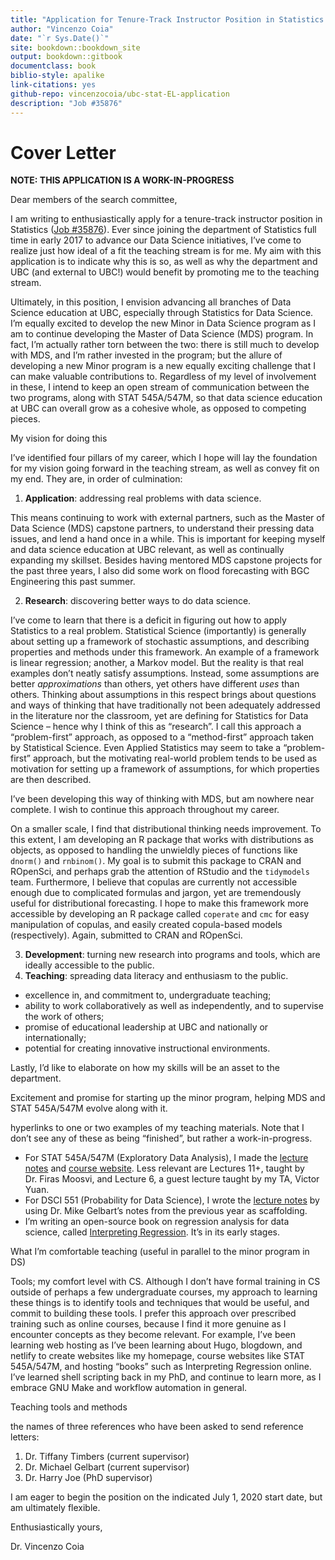 ```yaml
--- 
title: "Application for Tenure-Track Instructor Position in Statistics at UBC"
author: "Vincenzo Coia"
date: "`r Sys.Date()`"
site: bookdown::bookdown_site
output: bookdown::gitbook
documentclass: book
biblio-style: apalike
link-citations: yes
github-repo: vincenzocoia/ubc-stat-EL-application
description: "Job #35876"
---
```


# Cover Letter

**NOTE: THIS APPLICATION IS A WORK-IN-PROGRESS**

Dear members of the search committee,

I am writing to enthusiastically apply for a tenure-track instructor position in Statistics ([Job #35876](https://www.stat.ubc.ca/three-tenure-track-instructor-positions-statistics-35876)). Ever since joining the department of Statistics full time in early 2017 to advance our Data Science initiatives, I've come to realize just how ideal of a fit the teaching stream is for me. My aim with this application is to indicate why this is so, as well as why the department and UBC (and external to UBC!) would benefit by promoting me to the teaching stream.

Ultimately, in this position, I envision advancing all branches of Data Science education at UBC, especially through Statistics for Data Science. I'm equally excited to develop the new Minor in Data Science program as I am to continue developing the Master of Data Science (MDS) program. In fact, I'm actually rather torn between the two: there is still much to develop with MDS, and I'm rather invested in the program; but the allure of developing a new Minor program is a new equally exciting challenge that I can make valuable contributions to. Regardless of my level of involvement in these, I intend to keep an open stream of communication between the two programs, along with STAT 545A/547M, so that data science education at UBC can overall grow as a cohesive whole, as opposed to competing pieces. 

My vision for doing this 

I've identified four pillars of my career, which I hope will lay the foundation for my vision going forward in the teaching stream, as well as convey fit on my end. They are, in order of culmination:

1. __Application__: addressing real problems with data science.

This means continuing to work with external partners, such as the Master of Data Science (MDS) capstone partners, to understand their pressing data issues, and lend a hand once in a while. This is important for keeping myself and data science education at UBC relevant, as well as continually expanding my skillset. Besides having mentored MDS capstone projects for the past three years, I also did some work on flood forecasting with BGC Engineering this past summer. 

2. __Research__: discovering better ways to do data science.

I've come to learn that there is a deficit in figuring out how to apply Statistics to a real problem. Statistical Science (importantly) is generally about setting up a framework of stochastic assumptions, and describing properties and methods under this framework. An example of a framework is linear regression; another, a Markov model. But the reality is that real examples don't neatly satisfy assumptions. Instead, some assumptions are better _approximations_ than others, yet others have different _uses_ than others. Thinking about assumptions in this respect brings about questions and ways of thinking that have traditionally not been adequately addressed in the literature nor the classroom, yet are defining for Statistics for Data Science -- hence why I think of this as "research". I call this approach a "problem-first" approach, as opposed to a "method-first" approach taken by Statistical Science. Even Applied Statistics may seem to take a "problem-first" approach, but the motivating real-world problem tends to be used as motivation for setting up a framework of assumptions, for which properties are then described.

I've been developing this way of thinking with MDS, but am nowhere near complete. I wish to continue this approach throughout my career.

On a smaller scale, I find that distributional thinking needs improvement. To this extent, I am developing an R package that works with distributions as objects, as opposed to handling the unwieldly pieces of functions like `dnorm()` and `rnbinom()`. My goal is to submit this package to CRAN and ROpenSci, and perhaps grab the attention of RStudio and the `tidymodels` team. Furthermore, I believe that copulas are currently not accessible enough due to complicated formulas and jargon, yet are tremendously useful for distributional forecasting. I hope to make this framework more accessible by developing an R package called `coperate` and `cmc` for easy manipulation of copulas, and easily created copula-based models (respectively). Again, submitted to CRAN and ROpenSci. 

3. __Development__: turning new research into programs and tools, which are ideally accessible to the public.
4. __Teaching__: spreading data literacy and enthusiasm to the public.




- excellence in, and commitment to, undergraduate teaching; 
- ability to work collaboratively as well as independently, and to supervise the work of others;
- promise of educational leadership at UBC and nationally or internationally;
- potential for creating innovative instructional environments.

<!-- Experience with evidence-based teaching methods, curriculum development, course design, and other initiatives that advance the university’s ability to excel in its teaching and learning mandate is also an asset.  -->

<!-- Candidates motivated to innovate around the teaching of both core statistical topics (e.g., estimation, hypothesis testing) and more nascent data science topics (e.g., visualization, data wrangling, transparent and reproducible workflows) are particularly attractive. -->

Lastly, I'd like to elaborate on how my skills will be an asset to the department. 

Excitement and promise for starting up the minor program, helping MDS and STAT 545A/547M evolve along with it.

hyperlinks to one or two examples of my teaching materials. Note that I don't see any of these as being "finished", but rather a work-in-progress.

- For STAT 545A/547M (Exploratory Data Analysis), I made the [lecture notes](https://stat545guidebook.netlify.com/) and [course website](https://stat545.stat.ubc.ca/). Less relevant are Lectures 11+, taught by Dr. Firas Moosvi, and Lecture 6, a guest lecture taught by my TA, Victor Yuan.
- For DSCI 551 (Probability for Data Science), I wrote the [lecture notes](https://ubc-mds.github.io/DSCI_551_stat-prob-dsci/lectures/) by using Dr. Mike Gelbart's notes from the previous year as scaffolding.
- I'm writing an open-source book on regression analysis for data science, called [Interpreting Regression](https://interpreting-regression.netlify.com/). It's in its early stages.

What I'm comfortable teaching (useful in parallel to the minor program in DS)

Tools; my comfort level with CS. Although I don't have formal training in CS outside of perhaps a few undergraduate courses, my approach to learning these things is to identify tools and techniques that would be useful, and commit to building these tools. I prefer this approach over prescribed training such as online courses, because I find it more genuine as I encounter concepts as they become relevant. For example, I've been learning web hosting as I've been learning about Hugo, blogdown, and netlify to create websites like my homepage, course websites like STAT 545A/547M, and hosting "books" such as Interpreting Regression online. I've learned shell scripting back in my PhD, and continue to learn more, as I embrace GNU Make and workflow automation in general. 

Teaching tools and methods

the names of three references who have been asked to send reference letters:

1. Dr. Tiffany Timbers (current supervisor)
2. Dr. Michael Gelbart (current supervisor)
3. Dr. Harry Joe (PhD supervisor)

I am eager to begin the position on the indicated July 1, 2020 start date, but am ultimately flexible. 

Enthusiastically yours,

Dr. Vincenzo Coia
